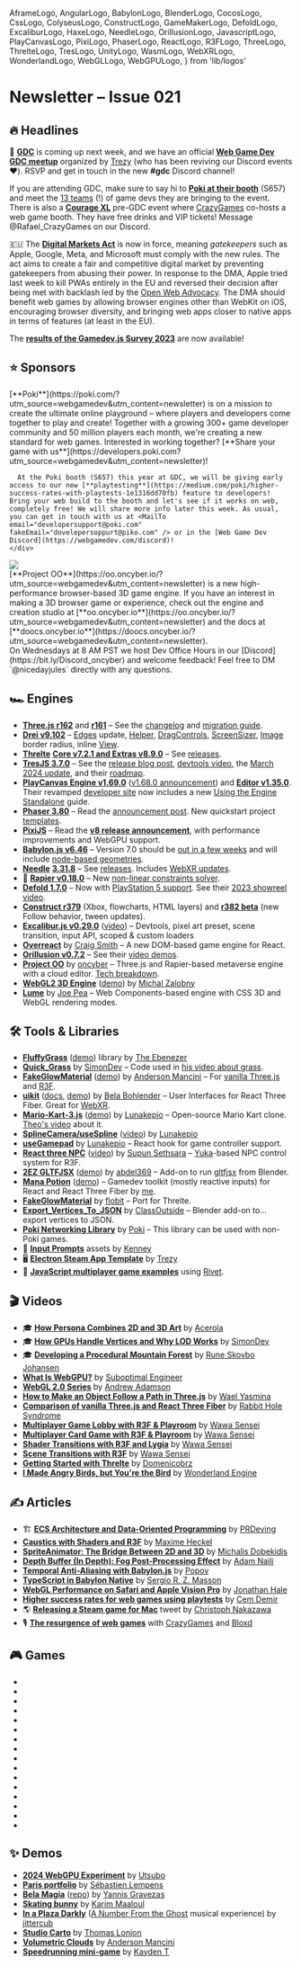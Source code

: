   AframeLogo,
  AngularLogo,
  BabylonLogo,
  BlenderLogo,
  CocosLogo,
  CssLogo,
  ColyseusLogo,
  ConstructLogo,
  GameMakerLogo,
  DefoldLogo,
  ExcaliburLogo,
  HaxeLogo,
  NeedleLogo,
  OrillusionLogo,
  JavascriptLogo,
  PlayCanvasLogo,
  PixiLogo,
  PhaserLogo,
  ReactLogo,
  R3FLogo,
  ThreeLogo,
  ThrelteLogo,
  TresLogo,
  UnityLogo,
  WasmLogo,
  WebXRLogo,
  WonderlandLogo,
  WebGLLogo,
  WebGPULogo,
} from 'lib/logos'

# Newsletter – Issue 021

<SubTitleDate value="2024-03-12" />

<NoBulletListStyles />
<NewsletterStyles />

## 🔥 Headlines

📅 [**GDC**](https://gdconf.com/) is coming up next week, and we have an official [**Web Game Dev GDC meetup**](https://partiful.com/e/LyzI2xkHAcgkPwal9Squ) organized by [Trezy](https://twitter.com/TrezyCodes) (who has been reviving our Discord events ❤️). RSVP and get in touch in the new **#gdc** Discord channel!

If you are attending GDC, make sure to say hi to [**Poki at their booth**](https://twitter.com/Poki/status/1757752535312404606) (S657) and meet the [13 teams](https://twitter.com/Poki/status/1759943410994041111) (!) of game devs they are bringing to the event. There is also a [**Courage XL**](https://courage.events/event/couragexl2024/) pre-GDC event where [CrazyGames](https://twitter.com/CrazyGamesCom) co-hosts a web game booth. They have free drinks and VIP tickets! Message @Rafael_CrazyGames on our Discord.

🇪🇺 The [**Digital Markets Act**](https://open-web-advocacy.org/blog/the-digital-markets-act-is-in-force-what-happens-now/) is now in force, meaning _gatekeepers_ such as Apple, Google, Meta, and Microsoft must comply with the new rules. The act aims to create a fair and competitive digital market by preventing gatekeepers from abusing their power. In response to the DMA, Apple tried last week to kill PWAs entirely in the EU and reversed their decision after being met with backlash led by the [Open Web Advocacy](https://open-web-advocacy.org/blog/apple-backs-off-killing-web-apps/). The DMA should benefit web games by allowing browser engines other than WebKit on iOS, encouraging browser diversity, and bringing web apps closer to native apps in terms of features (at least in the EU).

The [**results of the Gamedev.js Survey 2023**](https://gamedevjs.com/survey/2023/) are now available!

## ⭐️ Sponsors

<div className="flex flex-col gap-10 mt-5">
  <div className="flex flex-col gap-5 lg:flex-row items-center">
    <div className="mx-auto w-full max-w-[140px] h-full max-h-[140px] flex items-center justify-center">
      <a
        href="https://poki.com/?utm_source=webgamedev&utm_content=newsletter"
        target="_blank"
        rel="noopener"
      >
        <PokiLogo className="w-full max-w-130" />
      </a>
    </div>
    <div>
      [**Poki**](https://poki.com/?utm_source=webgamedev&utm_content=newsletter) is on a mission to
      create the ultimate online playground – where players and developers come together to play and
      create! Together with a growing 300+ game developer community and 50 million players each
      month, we're creating a new standard for web games. Interested in working together? [**Share
      your game with
      us**](https://developers.poki.com?utm_source=webgamedev&utm_content=newsletter)!

      At the Poki booth (S657) this year at GDC, we will be giving early access to our new [**playtesting**](https://medium.com/poki/higher-success-rates-with-playtests-1e1316dd70fb) feature to developers! Bring your web build to the booth and let's see if it works on web, completely free! We will share more info later this week. As usual, you can get in touch with us at <MailTo email="developersupport@poki.com" fakeEmail="dovelepersoppurt@piko.com" /> or in the [Web Game Dev Discord](https://webgamedev.com/discord)!
    </div>

  </div>

  <div className="flex flex-col gap-5 lg:flex-row items-center">
    <div className="mx-auto w-full max-w-[140px] h-full max-h-[140px] flex items-center justify-center">
      <a href="https://oo.oncyber.io/?utm_source=webgamedev&utm_content=newsletter" target="_blank" rel="noopener">
        <img src="/partnerships/oo.png" className="max-w-[140px] rounded-lg dark-invert-filter" />
      </a>
    </div>
    <div>
      [**Project OO**](https://oo.oncyber.io/?utm_source=webgamedev&utm_content=newsletter) is a new high-performance browser-based 3D game engine. If you have an interest in making a 3D browser game or experience, check out the engine and creation studio at [**oo.oncyber.io**](https://oo.oncyber.io/?utm_source=webgamedev&utm_content=newsletter) and the docs at [**doocs.oncyber.io**](https://doocs.oncyber.io/?utm_source=webgamedev&utm_content=newsletter).
      <br />On Wednesdays at 8 AM PST we host Dev Office Hours in our [Discord](https://bit.ly/Discord_oncyber) and welcome feedback! Feel free to DM `@nicedayjules` directly with any questions. 
    </div>
  </div>
</div>

## 🏎 Engines

- <ThreeLogo /> [**Three.js r162**](https://twitter.com/threejs/status/1763129861571526786) and
  [**r161**](https://twitter.com/threejs/status/1752604375661609351) – See the
  [changelog](https://github.com/mrdoob/three.js/releases) and [migration
  guide](https://github.com/mrdoob/three.js/wiki/Migration-Guide).
- <R3FLogo /> [**Drei v9.102**](https://github.com/pmndrs/drei/releases) –
  [Edges](https://twitter.com/0xca0a/status/1767558946435350967) update,
  [Helper](https://github.com/pmndrs/drei#helper),
  [DragControls](https://github.com/pmndrs/drei#dragcontrols),
  [ScreenSizer](https://github.com/pmndrs/drei#screensizer),
  [Image](https://github.com/pmndrs/drei#image) border radius, inline
  [View](https://github.com/pmndrs/drei#view).
- <ThrelteLogo /> [**Threlte**](https://threlte.xyz/) [**Core v7.2.1 and Extras
  v8.9.0**](https://github.com/threlte/threlte/releases) – See
  [releases](https://github.com/threlte/threlte/releases).
- <TresLogo /> [**TresJS 3.7.0**](https://github.com/Tresjs/tres/releases) – See the [release blog
  post](https://tresjs.org/blog/what-is-new-3-7-devtools/), [devtools
  video](https://www.youtube.com/watch?v=qsFN-TcuOxo), the [March 2024
  update](https://tresjs.org/blog/whats-new-march-2024/), and their
  [roadmap](https://twitter.com/tresjs_dev/status/1750846159948525983).
- <PlayCanvasLogo /> [**PlayCanvas Engine v1.69.0**](https://github.com/playcanvas/engine/releases)
  ([v1.68.0 announcement](https://twitter.com/playcanvas/status/1752012255904792689)) and [**Editor
  v1.35.0**](https://github.com/playcanvas/editor/releases). Their revamped [developer
  site](https://developer.playcanvas.com/) now includes a new [Using the Engine
  Standalone](https://developer.playcanvas.com/user-manual/engine/standalone/) guide.
- <PhaserLogo /> [**Phaser 3.80**](https://github.com/phaserjs/phaser/releases/tag/v3.80.0) – Read
  the [announcement post](https://phaser.io/news/2024/02/phaser-3.80.0-released). New quickstart
  project [templates](https://github.com/phaserjs#quickstart-templates).
- <PixiLogo /> [**PixiJS**](https://pixijs.com/) – Read the [**v8 release
  announcement**](https://pixijs.com/blog/pixi-v8-launches), with performance improvements and
  WebGPU support.
- <BabylonLogo /> [**Babylon.js v6.46**](https://github.com/BabylonJS/Babylon.js/releases) – Version
  7.0 should be [out in a few weeks](https://twitter.com/babylonjs/status/1765799579889676510) and
  will include [node-based geometries](https://twitter.com/babylonjs/status/1764712418171625803).
- <NeedleLogo /> [**Needle**](https://needle.tools/)
  [**3.31.8**](https://github.com/needle-tools/needle-engine-support/releases) – See
  [releases](https://github.com/needle-tools/needle-engine-support/releases). Includes [WebXR
  updates](https://github.com/needle-tools/needle-engine-support/releases/tag/release%2F3.32.0-exp).
- 🤺 [**Rapier v0.18.0**](https://github.com/dimforge/rapier/blob/master/CHANGELOG.md) – New [non-linear constraints solver](https://github.com/dimforge/rapier/pull/579).
- <DefoldLogo /> [**Defold 1.7.0**](https://forum.defold.com/t/defold-1-7-0-has-been-released/76266)
  – Now with [PlayStation 5
  support](https://defold.com/2024/02/29/Defold-adds-support-for-Sony-PlayStation-5/). See their
  [2023 showreel video](https://www.youtube.com/watch?v=xvUCciulwOE).
- <ConstructLogo /> [**Construct
  r379**](https://www.construct.net/en/make-games/releases/stable/r379) (Xbox, flowcharts, HTML
  layers) and [**r382 beta**](https://www.construct.net/en/make-games/releases/beta/r382) (new
  Follow behavior, tween updates).
- <ExcaliburLogo /> [**Excalibur.js
  v0.29.0**](https://twitter.com/excaliburjs/status/1761156596338454818)
  ([video](https://www.youtube.com/watch?v=2G3JOR6M7Z4)) – Devtools, pixel art preset, scene
  transition, input API, scoped & custom loaders
- <ReactLogo /> [**Overreact**](https://overreactjs.github.io/docs/intro) by [Craig
  Smith](https://twitter.com/MartiansGame) – A new DOM-based game engine for React.
- <OrillusionLogo /> [**Orillusion v0.7.2**](https://github.com/Orillusion/orillusion/releases) –
  See their [video demos](https://twitter.com/Orillusion_Intl).
- <WebGLLogo /> [**Project
  OO**](https://oo.oncyber.io/?utm_source=webgamedev&utm_content=newsletter) by
  [oncyber](https://oncyber.io/) – Three.js and Rapier-based metaverse engine with a cloud editor.
  [Tech breakdown](https://twitter.com/Samsyyyy/status/1650578588398149664).
- <WebGLLogo /> [**WebGL2 3D Engine**](https://github.com/michalzalobny/webgl-3d-engine)
  ([demo](https://tranquil-pixie-7ecd9c.netlify.app/)) by [Michal
  Zalobny](https://twitter.com/michalzalobny)
- <CssLogo /> [**Lume**](https://lume.io/) by [Joe Pea](https://twitter.com/trusktr) – Web
  Components-based engine with CSS 3D and WebGL rendering modes.

## 🛠 Tools & Libraries

- <ThreeLogo /> [**FluffyGrass**](https://github.com/thebenezer/FluffyGrass)
  ([demo](https://fluffygrass.vercel.app/)) library by [The
  Ebenezer](https://twitter.com/th_ebenezer)
- <ThreeLogo /> [**Quick_Grass**](https://github.com/simondevyoutube/Quick_Grass) by
  [SimonDev](https://twitter.com/iced_coffee_dev) – Code used in [his video about
  grass](https://www.youtube.com/watch?v=bp7REZBV4P4).
- <ThreeLogo /> <R3FLogo /> [**FakeGlowMaterial**](https://twitter.com/Andersonmancini/status/1753765892595261589)
  ([demo](https://fake-glow-material-threejs.vercel.app/)) by [Anderson
  Mancini](https://twitter.com/Andersonmancini) – For [vanilla
  Three.js](https://github.com/ektogamat/fake-glow-material-threejs) and
  [R3F](https://github.com/ektogamat/fake-glow-material-r3f).
- <R3FLogo /> [**uikit**](https://github.com/pmndrs/uikit)
  ([docs](https://docs.pmnd.rs/uikit/getting-started/introduction),
  [demo](https://twitter.com/0xca0a/status/1762069894932160943)) by [Bela
  Bohlender](https://twitter.com/BelaBohlender) – User Interfaces for React Three Fiber. Great for
  [WebXR](https://twitter.com/BelaBohlender/status/1763258175770235046).
- <R3FLogo /> [**Mario-Kart-3.js**](https://github.com/Lunakepio/Mario-Kart-3.js)
  ([demo](https://mario-kart-3-js.vercel.app/)) by [Lunakepio](https://twitter.com/Lunakepio) –
  Open-source Mario Kart clone. [Theo's video](https://www.youtube.com/watch?v=mvqPWay9ABI) about
  it.
- <R3FLogo /> [**SplineCamera/useSpline**](https://github.com/Lunakepio/SplineCamera)
  ([video](https://www.youtube.com/watch?v=FV4-CtOsyyo)) by
  [Lunakepio](https://twitter.com/Lunakepio)
- <R3FLogo /> [**useGamepad**](https://github.com/Lunakepio/useGamepad) by
  [Lunakepio](https://twitter.com/Lunakepio) – React hook for game controller support.
- <R3FLogo /> [**React three NPC**](https://github.com/ssethsara/react-three-npc)
  ([video](https://www.youtube.com/watch?v=yI9lUPgPxBg)) by [Supun
  Sethsara](https://twitter.com/Sethsara) – [Yuka](https://mugen87.github.io/yuka/)-based NPC
  control system for R3F.
- <R3FLogo /> <BlenderLogo /> [**2EZ GLTFJSX**](https://abdel369.gumroad.com/l/2EZgltfjsx)
  ([demo](https://twitter.com/0xca0a/status/1756318335816335794)) by
  [abdel369](https://twitter.com/abdel369hady) – Add-on to run
  [gltfjsx](https://github.com/pmndrs/gltfjsx) from Blender.
- <ReactLogo /> [**Mana Potion**](https://github.com/verekia/manapotion)
  ([demo](https://manapotion.org/)) – Gamedev toolkit (mostly reactive inputs) for React and React
  Three Fiber by [me](https://twitter.com/verekia).
- <ThrelteLogo /> [**FakeGlowMaterial**](https://threlte.xyz/docs/reference/extras/fake-glow-material)
  by [flobit](https://twitter.com/flobit_dev) – Port for Threlte.
- <BlenderLogo /> [**Export_Vertices_To_JSON**](https://github.com/ClassOutside/Export_Vertices_To_JSON/)
  by [ClassOutside](https://github.com/ClassOutside) – Blender add-on to... export vertices to JSON.
- <PokiIcon className="size-5 inline-block mx-0.5" /> [**Poki Networking Library**](https://github.com/poki/netlib)
  by [Poki](https://twitter.com/poki) – This library can be used with non-Poki games.
- 🎁 [**Input Prompts**](https://kenney.nl/assets/input-prompts) assets by [Kenney](https://twitter.com/KenneyNL)
- 🖥 [**Electron Steam App Template**](https://github.com/trezy-studios/electron-steam-app-template) by [Trezy](https://twitter.com/TrezyCodes)
- 📡 [**JavaScript multiplayer game examples**](https://github.com/rivet-gg/examples#javascript) using [Rivet](https://rivet.gg/).

## 🎬 Videos

- 🎓 [**How Persona Combines 2D and 3D Art**](https://www.youtube.com/watch?v=dVWkPADNdJ4) by [Acerola](https://twitter.com/Acerola_t)
- 🎓 [**How GPUs Handle Vertices and Why LOD Works**](https://www.youtube.com/watch?v=hf27qsQPRLQ) by [SimonDev](https://twitter.com/iced_coffee_dev)
- 🎓 [**Developing a Procedural Mountain Forest**](https://www.youtube.com/watch?v=VxMwggFQRQM) by [Rune Skovbo Johansen](https://twitter.com/runevision)
- <WebGPULogo /> [**What Is WebGPU?**](https://www.youtube.com/watch?v=oIur9NATg-I) by [Suboptimal
  Engineer](https://www.youtube.com/@SuboptimalEng)
- <WebGLLogo /> [**WebGL 2.0
  Series**](https://www.youtube.com/watch?v=-T6EbWCq99c&list=PLPbmjY2NVO_X1U1JzLxLDdRn4NmtxyQQo) by
  [Andrew Adamson](https://www.youtube.com/@osakaandrew)
- <ThreeLogo /> [**How to Make an Object Follow a Path in
  Three.js**](https://www.youtube.com/watch?v=nwiaqLGAyjo) by [Wael
  Yasmina](https://www.youtube.com/@WaelYasmina/featured)
- <ThreeLogo /> <R3FLogo /> [**Comparison of vanilla Three.js and React Three
  Fiber**](https://www.youtube.com/watch?v=DPl34H2ISsk) by [Rabbit Hole
  Syndrome](https://twitter.com/ggrdson)
- <R3FLogo /> [**Multiplayer Game Lobby with R3F &
  Playroom**](https://www.youtube.com/watch?v=1-7PY08aRM0) by [Wawa
  Sensei](https://twitter.com/wawasensei)
- <R3FLogo /> [**Multiplayer Card Game with R3F &
  Playroom**](https://www.youtube.com/watch?v=1-7PY08aRM0) by [Wawa
  Sensei](https://twitter.com/wawasensei)
- <R3FLogo /> [**Shader Transitions with R3F and
  Lygia**](https://www.youtube.com/watch?v=aFkU3AcwyKE) by [Wawa
  Sensei](https://twitter.com/wawasensei)
- <R3FLogo /> [**Scene Transitions with R3F**](https://www.youtube.com/watch?v=DiKV1qkVZmw) by [Wawa
  Sensei](https://twitter.com/wawasensei)
- <ThrelteLogo /> [**Getting Started with Threlte**](https://www.youtube.com/watch?v=soa_KP8QfjM) by
  [Domenicobrz](https://twitter.com/Domenico_brz)
- <WonderlandLogo /> [**I Made Angry Birds, but You're the
  Bird**](https://www.youtube.com/watch?v=ario5x7fktQ) by [Wonderland
  Engine](https://twitter.com/WebXREngine)

## ✍️ Articles

- 🏗 [**ECS Architecture and Data-Oriented Programming**](https://prdeving.wordpress.com/2023/12/14/deep-diving-into-entity-component-system-ecs-architecture-and-data-oriented-programming/) by [PRDeving](https://twitter.com/prdeving)
- <R3FLogo /> [**Caustics with Shaders and
  R3F**](https://blog.maximeheckel.com/posts/caustics-in-webgl/) by [Maxime
  Heckel](https://twitter.com/MaximeHeckel)
- <R3FLogo /> [**SpriteAnimator: The Bridge Between 2D and
  3D**](https://blog.7linternational.com/drei-spriteanimator-the-bridge-between-2d-and-3d-fcf5f3805c0f)
  by [Michalis Dobekidis](https://twitter.com/netgfx)
- <R3FLogo /> [**Depth Buffer (In Depth): Fog Post-Processing
  Effect**](https://blog.anaili.fr/articles/depth-buffer-fog) by [Adam
  Naili](https://twitter.com/Axiome_CG)
- <BabylonLogo /> [**Temporal Anti-Aliasing with
  Babylon.js**](https://babylonjs.medium.com/an-introduction-to-temporal-anti-aliasing-with-babylon-js-7aa29c2f8a0f)
  by [Popov](https://github.com/Popov72/)
- <BabylonLogo /> [**TypeScript in Babylon
  Native**](https://babylonjs.medium.com/typescript-in-babylon-native-d7cb3e1479b0) by [Sergio R. Z.
  Masson](https://twitter.com/ZerbettoMasson)
- <WonderlandLogo /> [**WebGL Performance on Safari and Apple Vision
  Pro**](https://wonderlandengine.com/news/webgl-performance-safari-apple-vision-pro/) by [Jonathan
  Hale](https://twitter.com/squareys)
- <PokiIcon className="size-5 inline-block mx-0.5" /> [**Higher success rates for web games using playtests**](https://medium.com/poki/higher-success-rates-with-playtests-1e1316dd70fb)
  by [Cem Demir](https://twitter.com/cemdemir)
- 🌎 [**Releasing a Steam game for Mac**](https://twitter.com/cpojer/status/1760657576625385965) tweet by [Christoph Nakazawa](https://twitter.com/cpojer)
- 🎙 [**The resurgence of web games**](https://open.spotify.com/episode/0Fjtir3BYdYZWs3vgqog7b?si=18CSELe-RMOL7BXG61XDfA) with [CrazyGames](https://twitter.com/CrazyGamesCom) and [Bloxd](https://bloxd.io/)

## 🎮 Games

- <GameRelease
    title="Sword Masters"
    url="https://poki.com/en/g/sword-masters"
    developer="emolingo games"
    developerUrl="https://discord.com/invite/g4GJvv5KuJ"
    description="Colorful multiplayer RPG."
    EngineIcon={PlayCanvasLogo}
  />
- <GameRelease
    title="O Mandala!"
    url="https://poki.com/en/g/o-mandala"
    developer="Oleksandr Ostapenko"
    developerUrl="https://www.linkedin.com/feed/update/urn:li:activity:7171800714170490880/"
    description="Relaxing mandala drawing app."
    EngineIcon={AngularLogo}
  />
- <GameRelease
    title="Driftwave"
    url="https://poki.com/en/g/driftwave"
    developer="JamieRowan x RowanFuture"
    developerUrl="https://twitter.com/jamierowan_"
    description="Driving and drifting game."
    EngineIcon={GameMakerLogo}
  />
- <GameRelease
    title="Shovel Pirate"
    url="https://poki.com/en/g/shovel-pirate"
    developer="Neutronized"
    developerUrl="https://twitter.com/Neutronized"
    description="Adventure-platformer in which you look for treasures."
    EngineIcon={HaxeLogo}
  />
- <GameRelease
    title="Kour.io"
    url="https://poki.com/en/g/kour-io"
    developer="LEGION Platforms"
    developerUrl="https://www.legionplatforms.com/"
    description="Online multiplayer FPS with various game modes."
    EngineIcon={UnityLogo}
  />
- <GameRelease
    title="Lurkers.io"
    url="https://webgamer.io/en/g/lurkers-io"
    developer="bergice"
    developerUrl="https://twitter.com/TheRealBergice"
    description="2D Minecraft-like multiplayer game."
    EngineIcon={ThreeLogo}
  />
- <GameRelease
    title="Army Clash"
    url="https://webgamer.io/en/g/army-clash-io"
    developer="JBS"
    developerUrl="https://twitter.com/jbgames_"
    description="1v1 fantasy auto-battle game where you place units and watch them fight."
    EngineIcon={ThreeLogo}
  />
- <GameRelease
    title="Tower Stack"
    url="https://webgamer.io/en/g/tower-stack"
    developer="Prashant Sharma"
    developerUrl="https://twitter.com/codingsapiens"
    description="Timing game where you stack blocks on each other."
    EngineIcon={ThreeLogo}
  />
- <GameRelease
    title="Slay.one"
    url="https://webgamer.io/en/g/slay-one"
    developer="JBS"
    developerUrl="https://twitter.com/jbgames_"
    description="Intense 2D multiplayer top-down shooting game."
    EngineIcon={JavascriptLogo}
  />
- <GameRelease
    title="Realmz.io"
    url="https://webgamer.io/en/g/realmz-io"
    developer="Future Pear Studios"
    developerUrl="https://www.futurepearstudios.co/"
    description="Survival multiplayer game where you fight monsters and players."
    EngineIcon={JavascriptLogo}
  />
- <GameRelease
    title="The Run"
    url="https://therun.montblanclegend.com/"
    developer="Merci Michel"
    developerUrl="https://twitter.com/MerciMichel"
    description="Promotional racing game for Montblanc Legend fragrance."
    EngineIcon={ThreeLogo}
  />
- <GameRelease
    title="Titans of Time"
    url="https://www.titansoftime.com/"
    developer="Hobbes"
    developerUrl="https://twitter.com/titansoftime"
    description="Old-school MMORPG."
    EngineIcon={ThreeLogo}
  />
- <GameRelease
    title="Talk Me Down"
    url="https://talkmedown.net/"
    developer="Finn Bear"
    developerUrl="https://www.reddit.com/user/finn_bear/"
    description="Emergency landing game school project."
    EngineIcon={ThreeLogo}
  />
- <GameRelease
    title="Cooper & Onita"
    url="https://cooper-onita-midnight-snack.winter-2023.reactjam.com/"
    developer="Brian Breiholz"
    developerUrl="https://twitter.com/BrianBreiholz"
    description="Platform puzzle game that won React Jam Winter 2023."
    EngineIcon={R3FLogo}
  />
- <GameRelease
    title="Shade"
    url="https://light-puzzle.vercel.app/"
    developer="kishimisu"
    developerUrl="https://twitter.com/kishimisu"
    description="Puzzle game prototype in which you play with lights and shadows."
    EngineIcon={UnityLogo}
  />
- <GameRelease
    title="Speedrun for Light"
    url="https://buzzjeux.itch.io/every-10-seconds"
    developer="BuzzJeux"
    developerUrl="https://twitter.com/BuzzJeux"
    description="Platformer where you have to reach the light before the time is up."
    EngineIcon={PhaserLogo}
  />

## ✨ Demos

- <WebGPULogo /> [**2024 WebGPU Experiment**](https://2024.utsubo.com/) by
  [Utsubo](https://twitter.com/utsuboco)
- <ThreeLogo /> [**Paris portfolio**](https://www.sebastien-lempens.com/) by [Sébastien
  Lempens](https://twitter.com/s_lempens)
- <ThreeLogo /> [**Bela Magia**](https://wizgrav.github.io/magia/)
  ([repo](https://github.com/wizgrav/magia)) by [Yannis Gravezas](https://github.com/wizgrav)
- <ThreeLogo /> [**Skating bunny**](https://codepen.io/Yakudoo/full/poqazQo) by [Karim
  Maaloul](https://twitter.com/yakudoo)
- <ThreeLogo /> [**In a Plaza Darkly**](https://www.anumberfromtheghost.com/in-a-plaza-darkly) ([A
  Number From the Ghost](https://www.anumberfromtheghost.com/) musical experience) by
  [jittercub](https://twitter.com/jittercub)
- <R3FLogo /> [**Studio Carto**](https://studio-carto-urban-project.netlify.app/) by [Thomas
  Lonjon](https://twitter.com/lonjon_thomas)
- <R3FLogo /> [**Volumetric
  Clouds**](https://twitter.com/Andersonmancini/status/1767120780759044242) by [Anderson
  Mancini](https://twitter.com/Andersonmancini)
- <R3FLogo /> [**Speedrunning
  mini-game**](https://twitter.com/kaydent_cc/status/1744113508290347482) by [Kayden
  T](https://twitter.com/kaydent_cc)

<NewsletterFooter tweetId="1767568114450153813" />
